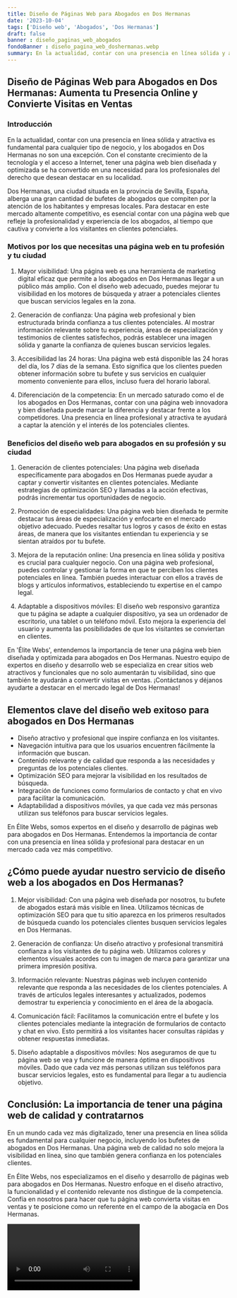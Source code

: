 ```yaml
---
title: Diseño de Páginas Web para Abogados en Dos Hermanas
date: '2023-10-04'
tags: ['Diseño web', 'Abogados', 'Dos Hermanas']
draft: false
banner : diseño_paginas_web_abogados
fondoBanner : diseño_pagina_web_doshermanas.webp
summary: En la actualidad, contar con una presencia en línea sólida y atractiva es fundamental para cualquier tipo de negocio, y los abogados en Dos Hermanas no son una excepción. Con el constante crecimiento de la tecnología y el acceso a Internet, tener una página web bien diseñada y optimizada se ha convertido en una necesidad para los profesionales del derecho que desean destacar en su localidad.
---
```


## Diseño de Páginas Web para Abogados en Dos Hermanas: Aumenta tu Presencia Online y Convierte Visitas en Ventas

### Introducción

En la actualidad, contar con una presencia en línea sólida y atractiva es fundamental para cualquier tipo de negocio, y los abogados en Dos Hermanas no son una excepción. Con el constante crecimiento de la tecnología y el acceso a Internet, tener una página web bien diseñada y optimizada se ha convertido en una necesidad para los profesionales del derecho que desean destacar en su localidad.

Dos Hermanas, una ciudad situada en la provincia de Sevilla, España, alberga una gran cantidad de bufetes de abogados que compiten por la atención de los habitantes y empresas locales. Para destacar en este mercado altamente competitivo, es esencial contar con una página web que refleje la profesionalidad y experiencia de los abogados, al tiempo que cautiva y convierte a los visitantes en clientes potenciales.

### Motivos por los que necesitas una página web en tu profesión y tu ciudad

1. Mayor visibilidad: Una página web es una herramienta de marketing digital eficaz que permite a los abogados en Dos Hermanas llegar a un público más amplio. Con el diseño web adecuado, puedes mejorar tu visibilidad en los motores de búsqueda y atraer a potenciales clientes que buscan servicios legales en la zona.

2. Generación de confianza: Una página web profesional y bien estructurada brinda confianza a tus clientes potenciales. Al mostrar información relevante sobre tu experiencia, áreas de especialización y testimonios de clientes satisfechos, podrás establecer una imagen sólida y ganarte la confianza de quienes buscan servicios legales.

3. Accesibilidad las 24 horas: Una página web está disponible las 24 horas del día, los 7 días de la semana. Esto significa que los clientes pueden obtener información sobre tu bufete y sus servicios en cualquier momento conveniente para ellos, incluso fuera del horario laboral.

4. Diferenciación de la competencia: En un mercado saturado como el de los abogados en Dos Hermanas, contar con una página web innovadora y bien diseñada puede marcar la diferencia y destacar frente a los competidores. Una presencia en línea profesional y atractiva te ayudará a captar la atención y el interés de los potenciales clientes.

### Beneficios del diseño web para abogados en su profesión y su ciudad

1. Generación de clientes potenciales: Una página web diseñada específicamente para abogados en Dos Hermanas puede ayudar a captar y convertir visitantes en clientes potenciales. Mediante estrategias de optimización SEO y llamadas a la acción efectivas, podrás incrementar tus oportunidades de negocio.

2. Promoción de especialidades: Una página web bien diseñada te permite destacar tus áreas de especialización y enfocarte en el mercado objetivo adecuado. Puedes resaltar tus logros y casos de éxito en estas áreas, de manera que los visitantes entiendan tu experiencia y se sientan atraídos por tu bufete.

3. Mejora de la reputación online: Una presencia en línea sólida y positiva es crucial para cualquier negocio. Con una página web profesional, puedes controlar y gestionar la forma en que te perciben los clientes potenciales en línea. También puedes interactuar con ellos a través de blogs y artículos informativos, estableciendo tu expertise en el campo legal.

4. Adaptable a dispositivos móviles: El diseño web responsivo garantiza que tu página se adapte a cualquier dispositivo, ya sea un ordenador de escritorio, una tablet o un teléfono móvil. Esto mejora la experiencia del usuario y aumenta las posibilidades de que los visitantes se conviertan en clientes.

En 'Élite Webs', entendemos la importancia de tener una página web bien diseñada y optimizada para abogados en Dos Hermanas. Nuestro equipo de expertos en diseño y desarrollo web se especializa en crear sitios web atractivos y funcionales que no solo aumentarán tu visibilidad, sino que también te ayudarán a convertir visitas en ventas. ¡Contáctanos y déjanos ayudarte a destacar en el mercado legal de Dos Hermanas!

<GifSeo />

<Cta />

## Elementos clave del diseño web exitoso para abogados en Dos Hermanas

- Diseño atractivo y profesional que inspire confianza en los visitantes.
- Navegación intuitiva para que los usuarios encuentren fácilmente la información que buscan.
- Contenido relevante y de calidad que responda a las necesidades y preguntas de los potenciales clientes.
- Optimización SEO para mejorar la visibilidad en los resultados de búsqueda.
- Integración de funciones como formularios de contacto y chat en vivo para facilitar la comunicación.
- Adaptabilidad a dispositivos móviles, ya que cada vez más personas utilizan sus teléfonos para buscar servicios legales.

En Élite Webs, somos expertos en el diseño y desarrollo de páginas web para abogados en Dos Hermanas. Entendemos la importancia de contar con una presencia en línea sólida y profesional para destacar en un mercado cada vez más competitivo.

## ¿Cómo puede ayudar nuestro servicio de diseño web a los abogados en Dos Hermanas?

1. Mejor visibilidad: Con una página web diseñada por nosotros, tu bufete de abogados estará más visible en línea. Utilizamos técnicas de optimización SEO para que tu sitio aparezca en los primeros resultados de búsqueda cuando los potenciales clientes busquen servicios legales en Dos Hermanas.

2. Generación de confianza: Un diseño atractivo y profesional transmitirá confianza a los visitantes de tu página web. Utilizamos colores y elementos visuales acordes con tu imagen de marca para garantizar una primera impresión positiva.

3. Información relevante: Nuestras páginas web incluyen contenido relevante que responda a las necesidades de los clientes potenciales. A través de artículos legales interesantes y actualizados, podemos demostrar tu experiencia y conocimiento en el área de la abogacía.

4. Comunicación fácil: Facilitamos la comunicación entre el bufete y los clientes potenciales mediante la integración de formularios de contacto y chat en vivo. Esto permitirá a los visitantes hacer consultas rápidas y obtener respuestas inmediatas.

5. Diseño adaptable a dispositivos móviles: Nos aseguramos de que tu página web se vea y funcione de manera óptima en dispositivos móviles. Dado que cada vez más personas utilizan sus teléfonos para buscar servicios legales, esto es fundamental para llegar a tu audiencia objetivo.

## Conclusión: La importancia de tener una página web de calidad y contratarnos

En un mundo cada vez más digitalizado, tener una presencia en línea sólida es fundamental para cualquier negocio, incluyendo los bufetes de abogados en Dos Hermanas. Una página web de calidad no solo mejora la visibilidad en línea, sino que también genera confianza en los potenciales clientes.

En Élite Webs, nos especializamos en el diseño y desarrollo de páginas web para abogados en Dos Hermanas. Nuestro enfoque en el diseño atractivo, la funcionalidad y el contenido relevante nos distingue de la competencia. Confía en nosotros para hacer que tu página web convierta visitas en ventas y te posicione como un referente en el campo de la abogacía en Dos Hermanas.

<Video />

<CtaBot job='Abogados' city='Dos Hermanas'/>

<Gmaps query='Dos Hermanas+españa+maps' />
